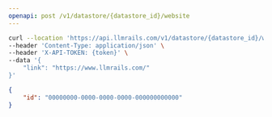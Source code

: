 ```yaml
---
openapi: post /v1/datastore/{datastore_id}/website
---
```



<RequestExample>

```bash Example Request
curl --location 'https://api.llmrails.com/v1/datastore/{datastore_id}/website' \
--header 'Content-Type: application/json' \
--header 'X-API-TOKEN: {token}' \
--data '{
    "link": "https://www.llmrails.com/"
}'
```

</RequestExample>


<ResponseExample>

```json Response
{
    "id": "00000000-0000-0000-0000-000000000000"
}
```

</ResponseExample>